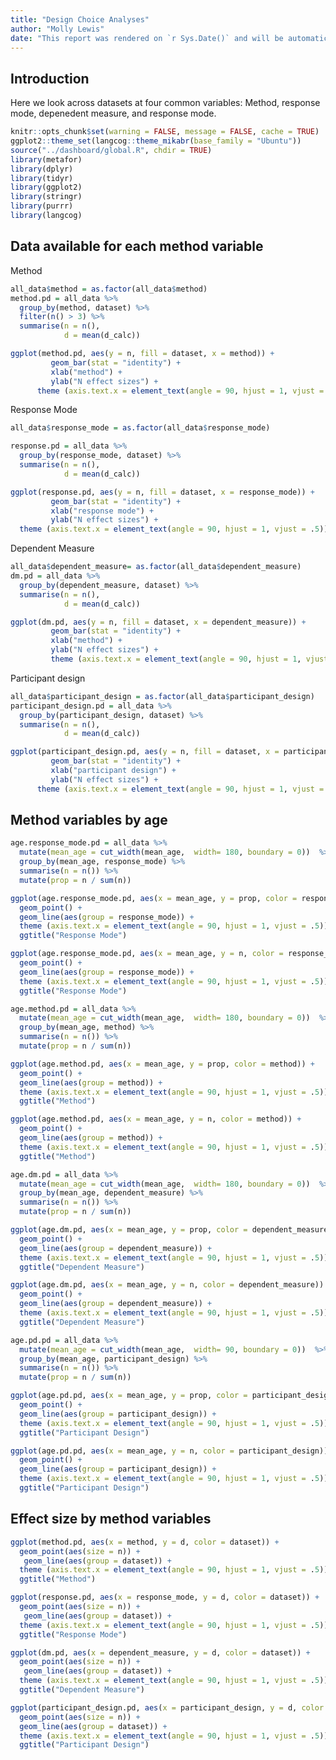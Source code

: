 ```yaml
---
title: "Design Choice Analyses"
author: "Molly Lewis"
date: "This report was rendered on `r Sys.Date()` and will be automatically re-rendered nightly, reflecting any changes in the data or code."
---
```

  
## Introduction
Here we look across datasets at four common variables: Method, response mode, depenedent measure, and response mode.

```r
knitr::opts_chunk$set(warning = FALSE, message = FALSE, cache = TRUE)
ggplot2::theme_set(langcog::theme_mikabr(base_family = "Ubuntu"))
source("../dashboard/global.R", chdir = TRUE)
library(metafor)
library(dplyr)
library(tidyr)
library(ggplot2)
library(stringr)
library(purrr)
library(langcog)
```

## Data available for each method variable
Method
```r
all_data$method = as.factor(all_data$method)
method.pd = all_data %>%
  group_by(method, dataset) %>%
  filter(n() > 3) %>%
  summarise(n = n(),
            d = mean(d_calc))

ggplot(method.pd, aes(y = n, fill = dataset, x = method)) + 
         geom_bar(stat = "identity") +
         xlab("method") +
         ylab("N effect sizes") +
      theme (axis.text.x = element_text(angle = 90, hjust = 1, vjust = .5))
```

Response Mode
```r
all_data$response_mode = as.factor(all_data$response_mode)

response.pd = all_data %>%
  group_by(response_mode, dataset) %>%
  summarise(n = n(),
            d = mean(d_calc))

ggplot(response.pd, aes(y = n, fill = dataset, x = response_mode)) + 
         geom_bar(stat = "identity") +
         xlab("response mode") +
         ylab("N effect sizes") +
  theme (axis.text.x = element_text(angle = 90, hjust = 1, vjust = .5))
```

Dependent Measure
```r
all_data$dependent_measure= as.factor(all_data$dependent_measure)
dm.pd = all_data %>%
  group_by(dependent_measure, dataset) %>%
  summarise(n = n(),
            d = mean(d_calc))

ggplot(dm.pd, aes(y = n, fill = dataset, x = dependent_measure)) + 
         geom_bar(stat = "identity") +
         xlab("method") +
         ylab("N effect sizes") +
         theme (axis.text.x = element_text(angle = 90, hjust = 1, vjust = .5))
```

Participant design
```r
all_data$participant_design = as.factor(all_data$participant_design)
participant_design.pd = all_data %>%
  group_by(participant_design, dataset) %>%
  summarise(n = n(),
            d = mean(d_calc))

ggplot(participant_design.pd, aes(y = n, fill = dataset, x = participant_design)) + 
         geom_bar(stat = "identity") +
         xlab("participant design") +
         ylab("N effect sizes") +
      theme (axis.text.x = element_text(angle = 90, hjust = 1, vjust = .5))
```

## Method variables by age
```r
age.response_mode.pd = all_data %>%
  mutate(mean_age = cut_width(mean_age,  width= 180, boundary = 0))  %>%
  group_by(mean_age, response_mode) %>%
  summarise(n = n()) %>%
  mutate(prop = n / sum(n))

ggplot(age.response_mode.pd, aes(x = mean_age, y = prop, color = response_mode)) +
  geom_point() +
  geom_line(aes(group = response_mode)) +
  theme (axis.text.x = element_text(angle = 90, hjust = 1, vjust = .5)) +
  ggtitle("Response Mode")

ggplot(age.response_mode.pd, aes(x = mean_age, y = n, color = response_mode)) +
  geom_point() +
  geom_line(aes(group = response_mode)) +
  theme (axis.text.x = element_text(angle = 90, hjust = 1, vjust = .5)) +
  ggtitle("Response Mode")

age.method.pd = all_data %>%
  mutate(mean_age = cut_width(mean_age,  width= 180, boundary = 0))  %>%
  group_by(mean_age, method) %>%
  summarise(n = n()) %>%
  mutate(prop = n / sum(n))

ggplot(age.method.pd, aes(x = mean_age, y = prop, color = method)) +
  geom_point() +
  geom_line(aes(group = method)) +
  theme (axis.text.x = element_text(angle = 90, hjust = 1, vjust = .5)) +
  ggtitle("Method")

ggplot(age.method.pd, aes(x = mean_age, y = n, color = method)) +
  geom_point() +
  geom_line(aes(group = method)) +
  theme (axis.text.x = element_text(angle = 90, hjust = 1, vjust = .5)) +
  ggtitle("Method")

age.dm.pd = all_data %>%
  mutate(mean_age = cut_width(mean_age,  width= 180, boundary = 0))  %>%
  group_by(mean_age, dependent_measure) %>%
  summarise(n = n()) %>%
  mutate(prop = n / sum(n))

ggplot(age.dm.pd, aes(x = mean_age, y = prop, color = dependent_measure)) +
  geom_point() +
  geom_line(aes(group = dependent_measure)) +
  theme (axis.text.x = element_text(angle = 90, hjust = 1, vjust = .5)) +
  ggtitle("Dependent Measure")

ggplot(age.dm.pd, aes(x = mean_age, y = n, color = dependent_measure)) +
  geom_point() +
  geom_line(aes(group = dependent_measure)) +
  theme (axis.text.x = element_text(angle = 90, hjust = 1, vjust = .5)) +
  ggtitle("Dependent Measure")

age.pd.pd = all_data %>%
  mutate(mean_age = cut_width(mean_age,  width= 90, boundary = 0))  %>%
  group_by(mean_age, participant_design) %>%
  summarise(n = n()) %>%
  mutate(prop = n / sum(n))

ggplot(age.pd.pd, aes(x = mean_age, y = prop, color = participant_design)) +
  geom_point() +
  geom_line(aes(group = participant_design)) +
  theme (axis.text.x = element_text(angle = 90, hjust = 1, vjust = .5)) +
  ggtitle("Participant Design")

ggplot(age.pd.pd, aes(x = mean_age, y = n, color = participant_design)) +
  geom_point() +
  geom_line(aes(group = participant_design)) +
  theme (axis.text.x = element_text(angle = 90, hjust = 1, vjust = .5)) +
  ggtitle("Participant Design")
```

## Effect size by method variables
```r
ggplot(method.pd, aes(x = method, y = d, color = dataset)) +
  geom_point(aes(size = n)) +
   geom_line(aes(group = dataset)) + 
  theme (axis.text.x = element_text(angle = 90, hjust = 1, vjust = .5)) +
  ggtitle("Method")

ggplot(response.pd, aes(x = response_mode, y = d, color = dataset)) +
  geom_point(aes(size = n)) +
   geom_line(aes(group = dataset)) + 
  theme (axis.text.x = element_text(angle = 90, hjust = 1, vjust = .5)) +
  ggtitle("Response Mode")

ggplot(dm.pd, aes(x = dependent_measure, y = d, color = dataset)) +
  geom_point(aes(size = n)) +
   geom_line(aes(group = dataset)) + 
  theme (axis.text.x = element_text(angle = 90, hjust = 1, vjust = .5)) +
  ggtitle("Dependent Measure")

ggplot(participant_design.pd, aes(x = participant_design, y = d, color = dataset)) +
  geom_point(aes(size = n)) +
  geom_line(aes(group = dataset)) + 
  theme (axis.text.x = element_text(angle = 90, hjust = 1, vjust = .5)) +
  ggtitle("Participant Design")
```
